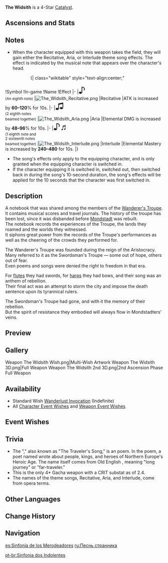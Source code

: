 {{Weapon Infobox
|id             = 14402
|type           = Catalyst
|image          = <gallery>
Weapon The Widsith.png|Base
Weapon The Widsith 2nd.png|2nd Ascension
</gallery>
|releaseDate    = 2020-09-28
|rarity         = 4
|base_atk       = 42
|2nd_stat_type  = CRIT DMG
|2nd_stat       = 12%
|obtain         = Wishes
|series         = Wanderer's Troupe
|passive        = Debut
|effect         = When a character takes the field, they will gain a random theme song for 10s. This can only occur once every 30s.<br />''Recitative'': ATK is increased by (var1)%.<br />''Aria'': Increases all Elemental DMG by (var2)%.<br />''Interlude'': Elemental Mastery is increased by (var3).
|eff_rank1_var1 = 60
|eff_rank2_var1 = 75
|eff_rank3_var1 = 90
|eff_rank4_var1 = 105
|eff_rank5_var1 = 120
|eff_rank1_var2 = 48
|eff_rank2_var2 = 60
|eff_rank3_var2 = 72
|eff_rank4_var2 = 84
|eff_rank5_var2 = 96
|eff_rank1_var3 = 240
|eff_rank2_var3 = 300
|eff_rank3_var3 = 360
|eff_rank4_var3 = 420
|eff_rank5_var3 = 480
|eff_att1       = ATK
|eff_att2       = Elemental DMG Bonus
|eff_att3       = Elemental Mastery
}}
{{Description|A heavy notebook filled with musical scores. Though suffering from moth damage and heavy wear-and-tear, there is still much power to be found among the hand-written words within.}}
'''The Widsith''' is a 4-Star [[Catalyst]].

==Ascensions and Stats==
{{Weapon Ascensions and Stats
|ascendMat1 = Boreal Wolf's Milk Tooth
|ascendMat2 = Boreal Wolf's Cracked Tooth
|ascendMat3 = Boreal Wolf's Broken Fang
|ascendMat4 = Boreal Wolf's Nostalgia
|bossMat1   = Dead Ley Line Branch
|bossMat2   = Dead Ley Line Leaves
|bossMat3   = Ley Line Sprout
|commonMat1 = Damaged Mask
|commonMat2 = Stained Mask
|commonMat3 = Ominous Mask
}}

==Notes==
*When the character equipped with this weapon takes the field, they will gain either the Recitative, Aria, or Interlude theme song effects. The effect is indicated by the musical note that appears over the character's head.
::{| class="wikitable" style="text-align:center;"
!Symbol
!In-game
!Name
!Effect
|-
|<span style="font-size:2em">♪</span><br /><small>(An eighth note)</small>
|[[File:The Widsith Recitative.png]]
|Recitative
|ATK is increased by '''60–120'''% for 10s.
|-
|<span style="font-size:2em">♫</span><br /><small>(2 eighth notes<br />beamed together)</small>
|[[File:The Widsith Aria.png]]
|Aria
|Elemental DMG is increased by '''48–96'''% for 10s.
|-
|<span style="font-size:2em">♪♬</span><br /><small>(1 eighth note and<br />2 sixteenth notes<br />beamed together)</small>
|[[File:The Widsith Interlude.png]]
|Interlude
|Elemental Mastery is increased by '''240–480''' for 10s.
|}
*The song's effects only apply to the equipping character, and is only granted when the equipping character is switched in.
*If the character equipping it is switched in, switched out, then switched back in during the song's 10-second duration, the song's effects will be applied for the 10 seconds that the character was first switched in.

==Description==
A notebook that was shared among the members of the [[Wanderer's Troupe (Faction)|Wanderer's Troupe]]. It contains musical scores and travel journals. The history of the troupe has been lost, since it was disbanded before [[Mondstadt]] was rebuilt.<br />
The notebook records the experiences of the Troupe, the lands they roamed and the worlds they witnessed.<br />
It siphons great power from the records of the Troupe's performances as well as the cheering of the crowds they performed for.

The Wanderer's Troupe was founded during the reign of the Aristocracy.<br />
Many referred to it as the Swordsman's Troupe &mdash; some out of hope, others out of fear.<br />
Even poems and songs were denied the right to freedom in that era.

For [[The Flute|flutes]] they had swords, for [[The Stringless|harps]] they had bows, and their song was an anthem of rebellion.<br />
Their final act was an attempt to storm the city and impose the death sentence upon its tyrannical rulers.

The Swordsman's Troupe had gone, and with it the memory of their rebellion.<br />
But the spirit of resistance they embodied will always flow in Mondstadters' veins.

==Preview==
{{Preview
|size=300px
|file1    = Weapon The Widsith Passive 1
|caption1 = Passive demonstration - Recitative

|file2    = Weapon The Widsith Passive 2
|caption2 = Passive demonstration - Aria

|file3    = Weapon The Widsith Passive 3
|caption3 = Passive demonstration - Interlude
}}

==Gallery==
<gallery hideaddbutton="true" captionalign="center">
Weapon The Widsith Wish.png|Multi-Wish Artwork
Weapon The Widsith 3D.png|Full Weapon
Weapon The Widsith 2nd 3D.png|2nd Ascension Phase Full Weapon
</gallery>

==Availability==
*Standard Wish [[Wanderlust Invocation]] (Indefinite)
*All [[Character Event Wishes]] and [[Weapon Event Wishes]]

==Event Wishes==
{{Featured}}

==Trivia==
*The "{{w|Widsith}}," also known as "The Traveler's Song," is an {{w|Old English}} poem. In the poem, a poet named {{Lang|Widsith|ang=Widsið}} wrote about people, kings, and heroes of Northern Europe's Heroic Age. The name itself comes from Old English ''{{wt|widsiþ||Old English}}'', meaning "long journey" or "far-traveler."
*This is the only 4* Gacha weapon with a CRIT substat as of 2.4.
*The names of the theme songs, Recitative, Aria, and Interlude, come from opera terms.

==Other Languages==
{{Other Languages
|en      = The Widsith
|zhs     = 流浪乐章
|zhs_rm  = Liúlàng Yuèzhāng
|zht     = 流浪樂章
|zht_rm  = Liúlàng Yuèzhāng
|zh_tl   = Wandering Movement
|ja      = 流浪楽章
|ja_rm   = Rurou Gakushou
|ja_tl   = Wandering Musical Movement
|ko      = 음유시인의 악장
|ko_rm   = Eum'yusi'in-ui Akjang
|ko_tl   = Minstrel's Movement
|es      = Sinfonía de los Merodeadores
|es_tl   = Symphony of the Marauders
|fr      = Mouvement vagabond
|fr_tl   = Wandering Movement
|ru      = Песнь странника
|ru_tl   = Wanderer's Song
|th      = The Widsith
|vi      = Chương Nhạc Lang Thang
|vi_tl   = Wandering Music Chapter
|de      = Landstreichernoten
|de_tl   = Vagrant's Musical Note
|id      = The Widsith
|pt      = Sinfonia dos Indolentes
|pt_tl   = Symphony of the Indolents
}}

==Change History==
{{Change History|1.0}}

==Navigation==
{{Weapons by Series Navbox|series=Wanderer's Troupe}}
{{Weapon Navbox|type=Catalysts}}

[[es:Sinfonía de los Merodeadores]]
[[ru:Песнь странника]]

[[pt-br:Sinfonia dos Indolentes]]